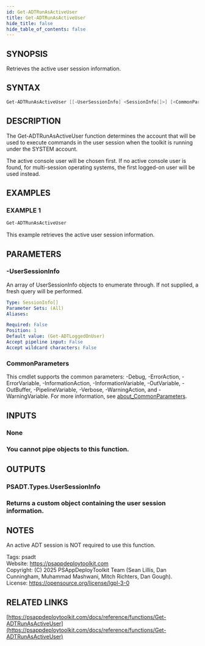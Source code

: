 ```yaml
---
id: Get-ADTRunAsActiveUser
title: Get-ADTRunAsActiveUser
hide_title: false
hide_table_of_contents: false
---
```


## SYNOPSIS

Retrieves the active user session information.

## SYNTAX

```powershell
Get-ADTRunAsActiveUser [[-UserSessionInfo] <SessionInfo[]>] [<CommonParameters>]
```

## DESCRIPTION

The Get-ADTRunAsActiveUser function determines the account that will be used to execute commands in the user session when the toolkit is running under the SYSTEM account.

The active console user will be chosen first.
If no active console user is found, for multi-session operating systems, the first logged-on user will be used instead.

## EXAMPLES

### EXAMPLE 1

```powershell
Get-ADTRunAsActiveUser
```

This example retrieves the active user session information.

## PARAMETERS

### -UserSessionInfo

An array of UserSessionInfo objects to enumerate through.
If not supplied, a fresh query will be performed.

```yaml
Type: SessionInfo[]
Parameter Sets: (All)
Aliases:

Required: False
Position: 1
Default value: (Get-ADTLoggedOnUser)
Accept pipeline input: False
Accept wildcard characters: False
```

### CommonParameters

This cmdlet supports the common parameters: -Debug, -ErrorAction, -ErrorVariable, -InformationAction, -InformationVariable, -OutVariable, -OutBuffer, -PipelineVariable, -Verbose, -WarningAction, and -WarningVariable. For more information, see [about_CommonParameters](http://go.microsoft.com/fwlink/?LinkID=113216).

## INPUTS

### None

### You cannot pipe objects to this function.
## OUTPUTS

### PSADT.Types.UserSessionInfo

### Returns a custom object containing the user session information.
## NOTES
An active ADT session is NOT required to use this function.

Tags: psadt<br />
Website: https://psappdeploytoolkit.com<br />
Copyright: (C) 2025 PSAppDeployToolkit Team (Sean Lillis, Dan Cunningham, Muhammad Mashwani, Mitch Richters, Dan Gough).<br />
License: https://opensource.org/license/lgpl-3-0

## RELATED LINKS

[https://psappdeploytoolkit.com/docs/reference/functions/Get-ADTRunAsActiveUser](https://psappdeploytoolkit.com/docs/reference/functions/Get-ADTRunAsActiveUser)
